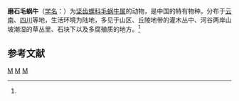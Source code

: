 {{Speciesbox
| taxon = Trichochloritis mola
| binomial_authority = (Heude, 1885)<ref name='id11068'>{{cite web| url =http://www.bioinfo.cn/db05/BjdwSpecies.php?action=view&id=11068| title =磨石毛蜗牛| work =《中国动物物种编目数据库》| publisher =中国科学院微生物研究所| author =中国科学院动物研究所| accessdate =2009-04-28| deadurl =yes| archiveurl =https://web.archive.org/web/20160305042102/http://www.bioinfo.cn/db05/BjdwSpecies.php?action=view&id=11068| archivedate =2016-03-05}}</ref>
}}

'''磨石毛蜗牛'''（[[学名|学名]]：{{lang|la|''Trichochloritis mola''}}）为[[坚齿螺科|坚齿螺科]][[毛蜗牛属|毛蜗牛属]]的动物，是中国的特有物种。分布于[[云南|云南]]、[[四川|四川]]等地，生活环境为陆地，多见于山区、丘陵地带的灌木丛中、河谷两岸山坡潮湿的草丛里、石块下以及多腐殖质的地方。<ref name='id11068'/>

== 参考文献 ==
{{reflist}}

{{软体动物小作品}}

{{Taxonbar}}
[[Category:1885年描述的动物|M]]
[[Category:绒蜗牛属|M]]
[[Category:中国特有软体动物|M]]